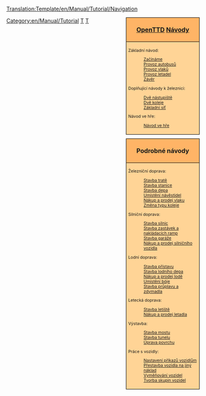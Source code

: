 <noinclude>[[Translation:Template/en/Manual/Tutorial/Navigation]]</noinclude><noinclude>{{cs/Překlad|origin= Template:en/Manual/Tutorial/Navigation
|from  = en
|to    = cs
|Percentage =90
}}</noinclude>
<div style="float:right; padding-left:12px; background:none;">
<div style="width:180px; border:1px solid #000000; background:#ffb466; padding:5px; -moz-border-radius-topleft:5px; -moz-border-radius-topright:5px; font-size: 12pt;">
<center><strong><font size="3">[[cs/Manual/Main Page|OpenTTD]] [[cs/Manual/Tutorial/Main Page|Návody]]</font></strong></center>
</div>
<div style="width:180px;  border:1px solid black; border-top-width: 0px; background:#ffd496; padding:5px; font-size: 8pt;">

Základní návod:
:[[cs/Manual/Tutorial/Main Page|Začínáme]]
:[[cs/Manual/Tutorial/Autobusy|Provoz autobusů]]
:[[cs/Manual/Tutorial/Vlaky|Provoz vlaků]]
:[[cs/Manual/Tutorial/Letadla|Provoz letadel]]
:[[cs/Manual/Tutorial/Závěr|Závěr]]
Doplňující návody k železnici:
:[[cs/Manual/Tutorial/Dvě nástupiště|Dvě nástupiště]]
:[[cs/Manual/Tutorial/Dvě koleje|Dvě koleje]]
:[[cs/Manual/Tutorial/Základní síť|Základní síť]]
Návod ve hře:
:[[cs/Návod ve hře|Návod ve hře]]

</div>

<div style="width:180px; border:1px solid #000000; background:#ffb466; padding:5px; font-size: 12pt; margin-top: 10px;">
<center><strong><font size="3">Podrobné návody</font></strong></center>
</div>
<div style="width:180px;  border:1px solid black; border-top-width: 0px; background:#ffd496; padding:5px; -moz-border-radius-bottomleft:5px; -moz-border-radius-bottomright:8px; font-size: 8pt;">
<span style="font-weight:bold;">

Železniční doprava:
:[[cs/Manual/Stavba tratě|Stavba tratě]]
:[[cs/Stavba železniční stanice|Stavba stanice]]
:[[cs/Stavba depa|Stavba depa]]
:[[cs/Umístění návěstidel|Umístění návěstidel]]
:[[cs/Manual/Nákup vlaků|Nákup a prodej vlaku]]
:[[cs/Změna typu koleje|Změna typu koleje]]

Silniční doprava:
:[[cs/Manual/Stavba silnic|Stavba silnic]]
:[[cs/Stavba zastávek a nakládacích ramp|Stavba zastávek a nakládacích ramp]]
:[[cs/Stavba garáže|Stavba garáže]]
:[[cs/Nákup silničního vozidla|Nákup a prodej silničního vozidla]]

Lodní doprava:
:[[cs/Stavba přístavu|Stavba přístavu]]
:[[cs/Stavba lodního depa|Stavba lodního depa]]
:[[cs/Nákup lodě|Nákup a prodej lodě]]
:[[cs/Umístění bóje|Umístění bóje]]
:[[cs/Stavba průplavu|Stavba průplavu a zdymadla]]

Letecká doprava:
:[[cs/Stavba letiště|Stavba letiště]]
:[[cs/Nákup letadla|Nákup a prodej letadla]]

Výstavba:
:[[cs/Stavba mostu|Stavba mostu]]
:[[cs/Stavba tunelu|Stavba tunelu]]
:[[cs/Úprava povrchu|Úprava povrchu]]

Práce s vozidly:
:[[cs/Příkazy|Nastavení příkazů vozidlům]]
:[[cs/Přestavba|Přestavba vozidla na jiný náklad]]
:[[cs/Vyměňování vozidel|Vyměňování vozidel]]
:[[cs/Skupiny vozidel|Tvorba skupin vozidel]]

</span>
</div>
</div>[[Category:en/Manual/Tutorial]]

[[Category:en/Templates|T]][[Category:en/Navigation|T]]